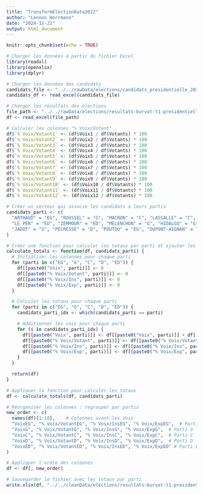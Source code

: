 ```yaml
---
title: "TransformElectionData2022"
author: "Lennon Herrmann"
date: "2024-11-21"
output: html_document
---
```


```r
knitr::opts_chunk$set(echo = TRUE)

# Charger les données à partir du fichier Excel
library(readxl)
library(openxlsx)
library(dplyr)

# Charger les données des candidats
candidats_file <- "../../rawData/elections/candidats_presidentielle_2022.xlsx"
candidats_df <- read_excel(candidats_file)

# Charger les résultats des élections
file_path <- "../../rawData/elections/resultats-burvot-t1-presidentielle_2022.xlsx"
df <- read_excel(file_path)

# Calculer les colonnes "% Voix/Votant"
df$`% Voix/Votant1` <- (df$Voix1 / df$Votants) * 100
df$`% Voix/Votant2` <- (df$Voix2 / df$Votants) * 100
df$`% Voix/Votant3` <- (df$Voix3 / df$Votants) * 100
df$`% Voix/Votant4` <- (df$Voix4 / df$Votants) * 100
df$`% Voix/Votant5` <- (df$Voix5 / df$Votants) * 100
df$`% Voix/Votant6` <- (df$Voix6 / df$Votants) * 100
df$`% Voix/Votant7` <- (df$Voix7 / df$Votants) * 100
df$`% Voix/Votant8` <- (df$Voix8 / df$Votants) * 100
df$`% Voix/Votant9` <- (df$Voix9 / df$Votants) * 100
df$`% Voix/Votant10` <- (df$Voix10 / df$Votants) * 100
df$`% Voix/Votant11` <- (df$Voix11 / df$Votants) * 100
df$`% Voix/Votant12` <- (df$Voix12 / df$Votants) * 100

# Créer un vecteur qui associe les candidats à leurs partis
candidats_parti <- c(
  "ARTHAUD" = "EG", "ROUSSEL" = "G", "MACRON" = "C", "LASSALLE" = "C", 
  "LE PEN" = "ED", "ZEMMOUR" = "ED", "MÉLENCHON" = "G", "HIDALGO" = "G", 
  "JADOT" = "G", "PÉCRESSE" = "D", "POUTOU" = "EG", "DUPONT-AIGNAN" = "D"
)

# Créer une fonction pour calculer les totaux par parti et ajouter les colonnes dans df
calculate_totals <- function(df, candidats_parti) {
  # Initialiser les colonnes pour chaque parti
  for (parti in c("EG", "G", "C", "D", "ED")) {
    df[[paste0("Voix", parti)]] <- 0
    df[[paste0("% Voix/Votant", parti)]] <- 0
    df[[paste0("% Voix/Ins", parti)]] <- 0
    df[[paste0("% Voix/Exp", parti)]] <- 0
  }

  # Calculer les totaux pour chaque parti
  for (parti in c("EG", "G", "C", "D", "ED")) {
    candidats_parti_idx <- which(candidats_parti == parti)

    # Additionner les voix pour chaque parti
    for (i in candidats_parti_idx) {
      df[[paste0("Voix", parti)]] <- df[[paste0("Voix", parti)]] + df[[paste0("Voix", i)]]
      df[[paste0("% Voix/Votant", parti)]] <- df[[paste0("% Voix/Votant", parti)]] + df[[paste0("% Voix/Votant", i)]]
      df[[paste0("% Voix/Ins", parti)]] <- df[[paste0("% Voix/Ins", parti)]] + df[[paste0("% Voix/Ins", i)]]
      df[[paste0("% Voix/Exp", parti)]] <- df[[paste0("% Voix/Exp", parti)]] + df[[paste0("% Voix/Exp", i)]]
    }
  }

  return(df)
}

# Appliquer la fonction pour calculer les totaux
df <- calculate_totals(df, candidats_parti)

# Réorganiser les colonnes : regrouper par partis
new_order <- c(
  names(df)[1:18],    # Colonnes avant les Voix
  "VoixEG", "% Voix/VotantEG", "% Voix/InsEG", "% Voix/ExpEG",  # Parti EG
  "VoixG", "% Voix/VotantG", "% Voix/InsG", "% Voix/ExpG",  # Parti G
  "VoixC", "% Voix/VotantC", "% Voix/InsC", "% Voix/ExpC",  # Parti C
  "VoixD", "% Voix/VotantD", "% Voix/InsD", "% Voix/ExpD",  # Parti D
  "VoixED", "% Voix/VotantED", "% Voix/InsED", "% Voix/ExpED" # Parti ED
)

# Appliquer l'ordre des colonnes
df <- df[, new_order]

# Sauvegarder le fichier avec les totaux par parti
write.xlsx(df, "../../cleanData/elections/resultats-burvot-t1-presidentielle_2022.xlsx")


```